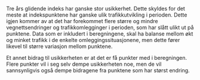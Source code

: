 Tre års glidende indeks har ganske stor usikkerhet. Dette skyldes for det meste at indekspunktene har ganske ulik trafikkutvikling i perioden. Dette igjen kommer av at det har forekommet flere større og mindre vegnettsendringer og trafikkomlegginger i perioden, som har slått ulikt ut på punktene. Data som er inkludert i beregningene, skal ha balanse mellom økt og minket trafikk i de enkelte omleggingssituasjonene, men dette fører likevel til større variasjon mellom punktene.

Et annet bidrag til usikkerheten er at det er få punkter med i beregningen. Flere punkter vil i seg selv dempe usikkerheten noe, men de vil sannsynligvis også dempe bidragene fra punktene som har størst endring.
